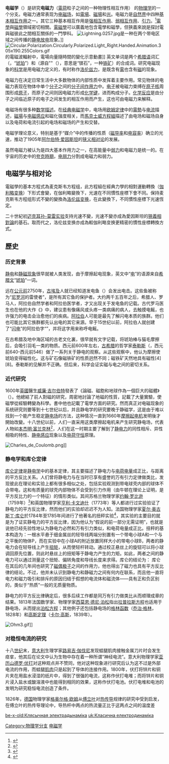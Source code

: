 {{noteTA
|G1=物理學
}}
'''电磁学'''（{{lang-en|electromagnetism}}）是研究'''电磁力'''（[[電荷|電荷]]粒子之间的一种物理性相互作用） 的[[物理学|物理学]]的一个分支。电磁力通常表现为[[电磁场|电磁场]]，如[[電場|電場]]、[[磁場|磁場]]和[[光|光]]。电磁力是[[自然|自然界]]中四种[[基本相互作用|基本相互作用]]之一。其它三种基本相互作用是[[强相互作用|强相互作用]]、[[弱相互作用|弱相互作用]]、[[引力|引力]]。<ref>{{cite book|last1=Ravaioli|first1=Fawwaz T. Ulaby, Eric Michielssen, Umberto|title=Fundamentals of applied electromagnetics|url=https://archive.org/details/fundamentalsappl00ulab|date=2010|publisher=Prentice Hall|location=Boston|isbn=978-0-13-213931-1|page=[https://archive.org/details/fundamentalsappl00ulab/page/n12 13]|edition=6th|accessdate=6 November 2014|ref=Ulaby13}}</ref>[[電學|電學]]與[[磁學|磁學]]領域密切相關。[[電磁學|電磁學]]可以廣義地包含電學和磁學，但狹義來說是探討電與磁彼此之間相互關係的一門學科。
[[File:Lightning.0257.jpg|thumb]]是一种在两个带电区域之间传播的[[静电放电|静电放电]]现象。]]
[[File:Circular.Polarization.Circularly.Polarized.Light_Right.Handed.Animation.305x190.255Colors.gif|thumb]]的電磁波輻射中，電場向量隨時間的變化示意動畫]]
英文单词''{{lang|en|electromagnetism}}''是两个[[希腊语|希腊语]]词汇{{lang|el|ἢλεκτρον}}（''{{lang|el|ēlektron}}''，“[[琥珀|琥珀]]”）和{{lang|el|μαγνήτης}}（''{{lang|en|magnetic}}''源自"{{lang|el|magnítis líthos}}"（{{lang|el|μαγνήτης λίθος}}），意思是“镁石”，一种[[铁矿|铁矿]]）的合成词。研究电磁现象的[[科学|科学]]是用电磁力定义的，有时称作[[洛伦兹力|洛伦兹力]]，是既含有[[電|電]]也含有[[磁|磁]]的现象。

电磁力在决定日常生活中大多数物体的内部性质中发挥着主要作用。常见物体的电磁力表现在物体中单个[[分子|分子]]之间的[[分子间作用力|分子间作用力]]中。[[电子|电子]]被电磁力束缚在[[原子核|原子核]]周围形成[[原子|原子]]，而原子之间则因电磁力形成[[化学键|化学键]]，进而构成分子。[[化学反应|化学反应]]是由分子之间临近原子的电子之间发生的相互作用而产生，这也可由电磁力来解释。

电磁场有很多种[[電磁場的數學表述|数学描述]]。在[[经典电磁学|经典电磁学]]中，电场用[[欧姆定律|欧姆定律]]中的[[電勢|電勢]]与[[电流|电流]]描述，[[磁場|磁場]]与[[电磁感应|电磁感应]]和磁化强度相关，而[[馬克士威方程組|馬克士威方程組]]描述了由电场和磁场自身以及电荷和电流引起的电场和磁场的产生和交替。

电磁学理论意义，特别是基于“媒介”中的传播的性质（[[磁导率|磁导率]]和[[电容率|电容率]]）确立的光速，推动了1905年[[阿尔伯特·爱因斯坦|阿尔伯特·爱因斯坦]]的[[狭义相对论|狭义相对论]]的发展。

虽然电磁力被认为是四大基本作用力之一，在高能量中[[弱相互作用|弱力]]和电磁力是统一的。在宇宙的历史中的[[夸克時期|夸克時期]]，[[電弱交互作用|电弱力]]分割成电磁力和弱力。

== 电磁学与相对论 ==

電磁學的基本方程式為麦克斯韦方程组，此方程組在經典力學的相對運動轉換（[[伽利略变换|伽利略变换]]）下形式會變，在伽利略變換下，光速在不同慣性座標下會不同。保持麦克斯韦方程组形式不變的變換為[[洛伦兹变换|洛伦兹变换]]，在此變換下，不同慣性座標下光速恆定。

二十世紀初[[迈克耳孙-莫雷实验|迈克耳孙-莫雷实验]]支持光速不變，光速不變亦成為愛因斯坦的[[狹義相對論|狹義相對論]]的基石。取而代之，洛伦兹变换亦成為較伽利略变换更精密的慣性座標轉換方式。

== 歷史 ==

=== 历史背景 ===
[[静电|静电]]和[[静磁学|静磁现象]]很早就被人类发现，由于摩擦起电现象，英文中“[[电|电]]”的语源来自[[希腊文|希腊文]]“[[琥珀|琥珀]]”一词。

远在[[公元前|公元前]]2750年，[[古埃及|古埃及]]人就已经知道发电鱼（{{lang|en|electric fish}}）会发出电击。这些鱼被称为“[[尼罗河|尼罗河]]的雷使者”，是所有其它鱼的保护者。大约两千五百年之后，希腊人、罗马人，阿拉伯自然学者和阿拉伯医学者，才又出现关于发电鱼的记载。古代罗马医生{{lang|la|Scribonius Largus}}也在他的大作《{{lang|la|Compositiones Medicae}}》中，建议患有像痛风或头疼一类病痛的病人，去触摸电鳐，也许强力的电击会治愈他们的疾病。[[阿拉伯半岛|阿拉伯]]人可能是最先了解闪电本质的族群。他们也可能比其它族群都先认出电的其它来源。早于15世纪以前，阿拉伯人就创建了“[[闪电|闪电]]”的阿拉伯字“{{lang|ar|raad}}”，并将这字用来称呼电鳐。

在古希腊及地中海区域的古老文化裏，很早就有文字记载，将琥珀棒与猫毛摩擦后，会吸引羽毛一类的物质。西元前600年左右，[[古希腊|古希腊]]的哲学家[[泰勒斯|泰勒斯]]（{{lang|el|Thales}}，西元前640-西元前546）做了一系列关于静电的观察。从这些观察中，他认为摩擦使琥珀变得磁性化。这与矿石像磁铁矿的性质迥然不同；磁铁矿天然地具有磁性[4][8]。泰勒斯的见解并不正确。但后来，科学会证实磁与电之间的密切关系。

=== 近代研究 ===
1600年[[英國|英國]]醫生[[威廉·吉尔伯特|威廉·吉尔伯特]]發表了《論磁、磁飽和地球作為一個巨大的磁體》（{{lang|la|Demagnete，magneticisque corporibus et de magnomagnete tellure}}）。他總結了前人對磁的研究，周密地討論了地磁的性質，記載了大量實驗，使磁學從經驗轉變為科學。書中他也記載了電學方面的研究。然而真正对电磁现象的系统研究则要等到十七世纪以后，并且静电学的研究要晚于静磁学，这是由于难以找到一个能产生稳定[[静电场|静电场]]的方法，这种情况一直到1660年[[摩擦起电机|摩擦起电机]]发明後才開始改變。十八世纪以前，人们一直采用这类摩擦起电机来产生研究静电场，代表人物如[[本杰明·富兰克林|本杰明·富兰克林]]<ref name="franklin">{{cite web | language = en | publisher = Encyclopædia Britannica | title = Benjamin Franklin | url = http://www.britannica.com/EBchecked/topic/217331/Benjamin-Franklin | author = Encyclopædia Britannica Online | date =  | accessdate = 2009-08-25 | archive-date = 2009-05-04 | archive-url = https://web.archive.org/web/20090504043529/http://www.britannica.com/EBchecked/topic/217331/Benjamin-Franklin | dead-url = no }}</ref>，人们在这一时期主要了解到了[[静电力|静电力]]的同性相斥、异性相吸的特性、[[静电感应|静电感应]]现象以及[[电荷守恒|电荷守恒]]原理。

[[File:Charles_de_Coulomb.png|thumb]]]]

=== 静电学和库仑定律 ===
[[库仑定律|库仑定律]]是[[静电学|静电学]]中的基本定律，其主要描述了静电力与[[电荷|电荷]][[电量|电量]]成正比，与距离的平方反比关系。人们曾将静电力与在当时已享有盛誉的万有引力定律做类比，发现彼此在理论和实验上都有很多相似之处，包括实验观测到带电球壳内部的球体不会带电，这和有质量的球壳内部物体不会受到引力作用（由牛顿在理论上证明，是平方反比力的一个特征）的情形类似。其间苏格兰物理学家[[约翰·罗比逊|约翰·罗比逊]]（1759年）<ref>{{cite book | author=Whittaker, E. T.|title=A history of the theories of aether and electricity. Vol 1| pages= pp. 51|publisher=Nelson, London |year=1951|url =http://www.archive.org/details/historyoftheorie00whitrich}}</ref>和英国物理学家[[亨利·卡文迪什|亨利·卡文迪什]]（1773年）等人都进行过实验验证了静电力的平方反比律，然而他们的实验却迟迟不为人知。法国物理学家[[夏尔·奥古斯丁·库仑|夏尔·奥古斯丁·库仑]]於1784年至1785年间进行了他著名的扭秤实验<ref name="coulomb">{{cite web | language = en | publisher = Encyclopædia Britannica | title = Charles-Augustin de Coulomb | url = http://www.britannica.com/EBchecked/topic/140071/Charles-Augustin-de-Coulomb | author = Encyclopædia Britannica Online | date =  | accessdate = 2009-08-25 | archive-date = 2015-05-14 | archive-url = https://web.archive.org/web/20150514130623/http://www.britannica.com/EBchecked/topic/140071/Charles-Augustin-de-Coulomb | dead-url = no }}</ref>，其实验的主要目的就是为了证实静电力的平方反比律，因为他认为“假说的前一部分无需证明”，也就是说他已经先验性地认为静电力必然和万有引力类似，和电荷电量成正比。扭秤的基本构造为：一根水平悬于细金属丝的轻导线两端分别置有一个带电小球A和一个与之平衡的物体P，而在实验中在小球A的附近放置同样大小的带电小球B，两者的静电力会在轻导线上产生[[力矩|扭矩]]，从而使轻杆转动。通过校正悬丝上的旋钮可以将小球调回原先位置，则此时悬丝上的扭矩等于静电力产生的力矩。如此，两者之间的静电力可以通过测量这个扭矩、偏转角度和导线长度来求得。库仑的结论为：
{{Cquote|……对同样材料的金属导线而言，扭矩的大小正比于偏转角度，导线横截面直径的四次方，且反比于导线的长度……|夏尔·奥古斯丁·库仑|《金属导线扭矩和弹性的理论和实验研究》}}
库仑在其后的几年间也研究了[[磁偶极子|磁偶极子]]之间的作用力，他也得出了磁力也具有平方反比律的结论。不过，他并未认识到静电力和静磁力之间有何内在联系，而且他一直将电力和磁力吸引和排斥的原因归结于假想的电流体和磁流体——具有正和负区别的，类似于“热质”一般的无质量物质。

静电力的平方反比律确定后，很多后续工作都是同万有引力做类比从而顺理成章的结果。1813年法国数学家、物理学家[[西莫恩·德尼·泊松|西莫恩·德尼·泊松]]指出[[拉普拉斯方程|拉普拉斯方程]]也适用于静电场，从而提出[[泊松方程|泊松方程]]；其他例子还包括静电场的[[格林函数|格林函数]]（[[乔治·格林|乔治·格林]]，1828年）和[[高斯定理|高斯定理]]（[[卡尔·高斯|卡尔·高斯]]，1839年）。

[[File:Ohm3.gif|thumb]]]]

=== 对稳恒电流的研究 ===
十八[[世纪|世纪]]末，[[意大利|意大利]]生理学家[[路易吉·伽伐尼|路易吉·伽伐尼]]发现蛙腿肌肉接触金属刀片时会发生痉挛，他其后在论文中认为生物中存在着一种所谓“神经电流”。意大利物理学家[[亚历山德罗·伏打|亚历山德罗·伏打]]对这种观点并不赞同，他对这种现象进行研究后认为这不过是外部电流的作用，而蛙腿[[肌肉|肌肉]]只是起到了导体的连接作用。1800年，伏打将锌片和铜片夹在用盐水浸湿的纸片中，得到了很强的电流，这称作伏打电堆；而将锌片和铜片浸入盐水或酸溶液中也能得到相同的效果，这称作伏打电池。伏打电堆和电池的发明为研究稳恒电流创造了条件。

1826年，[[德国|德国]]物理学家[[格奥尔格·欧姆|格奥尔格·欧姆]]从[[傅立叶|傅立叶]]对[[热传导|热传导]]规律的研究中受到启发，在傅立叶的热传导理论中，导热杆中两点的热流量正比于这两点之间的温度差<ref name="ohm">{{cite web | language = en | publisher = Encyclopædia Britannica | title = Georg Simon Ohm | url = http://www.britannica.com/EBchecked/topic/426058/Georg-Simon-Ohm {{Wayback|url=http://www.britannica.com/EBchecked/topic/426058/Georg-Simon-Ohm |date=20121027073855 }} | author = Encyclopædia Britannica Online | date =  | accessdate = 2009-08-25 }https://en.wikipedia.org/wiki/Intergalactic?wprov=sfla1} {{Wayback|url=https://en.wikipedia.org/wiki/Intergalactic?wprov=sfla1%7D |date=20190502220039 }}</ref>。因而欧姆猜想电传导与热传导相似，导线中两点之间的电流也正比于这两点间的某种驱动力（欧姆称之为电张力，即现在所称的[[电动势|电动势]]）。欧姆首先尝试用电流的热效应来测量电流强度，但效果不甚精确，后来欧姆利用了丹麦物理学家[[汉斯·奥斯特|汉斯·奥斯特]]发现的电流的磁效应，结合库仑扭秤构造了一种新型的电流扭秤，让导线和连接的磁针平行放置，当导线中通过电流时，磁针的偏转角与导线中的电流成正比，即代表了电流的大小。欧姆测量得到的偏转角度（相当于电流强度）与电路中的两个物理量分别成正比和反比关系，这两个量实际相当于电动势和[[电阻|电阻]]。欧姆於1827年发表了他的著作《直流电路的数学研究》，明确了电路分析中电压、电流和电阻之间的关系，极大地影响了电流理论和应用的发展，在这本书中首次提出的电学定律也因此被命名为[[欧姆定律|欧姆定律]]。

库仑发现了磁力和电力一样遵守平方反比律，但他没有进一步推测两者的内在联系，然而人们在自然界中观察到的电流的磁现象（如富兰克林在1751年发现放电能将钢针磁化）促使着人们不断地探索这种联系。首先发现这种联系的人是丹麦物理学家奥斯特<ref>Brian, R.M. & Cohen, R.S. (2007). Hans Christian Ørsted and the Romantic Legacy in Science, ''Boston Studies in the Philosophy of Science'', Vol. 241.</ref><ref name="oersted">{{cite web | language = en | publisher =  | title = Ørsted's Compass | url = http://www.magnet.fsu.edu/education/tutorials/java/oersted/index.html | author = NHMFL | date =  | accessdate = 2009-08-25 | archive-date = 2008-01-06 | archive-url = https://web.archive.org/web/20080106195811/http://www.magnet.fsu.edu/education/tutorials/java/oersted/index.html | dead-url = yes }}</ref>，他本着这种信念进行了一系列有关的实验，最终於1820年发现接通电流的导线能对附近的磁针产生作用力，这种磁效应是沿着围绕导线的螺旋方向分布的。

[[File:Ampere_Andre_1825.jpg|thumb]]]]

=== 安培的电磁学定理 ===

在奥斯特发现电流的磁效应之后，法国物理学家[[让-巴蒂斯特·毕奥|让-巴蒂斯特·毕奥]]和[[费利克斯·萨伐尔|费利克斯·萨伐尔]]进一步详细研究了载流直导线对周围磁针的作用力，并确定其磁力大小正比于电流强度，反比于距离，方向垂直于距离连线，这一规律被归纳为著名的[[毕奥-萨伐尔定律|毕奥-萨伐尔定律]]。而法国物理学家[[安德烈-玛丽·安培|安德烈-玛丽·安培]]在奥斯特的发现仅一周之后（1820年9月）就向法国科学院提交了一份更详细的论证报告<ref>{{cite book |title=André-Marie Ampère - Correspondance et souvenirs de 1805 à 1864 |first=André-Marie |last=Ampère |coauthors=Jean-Jacques Ampère |year=1875 |publisher=J. Hetzel |location=Paris |url=http://books.google.com/books?id=dVqlXbbv76sC |language=fr}}</ref><ref>{{cite book |title=André-Marie Ampère |last=Hofmann |first=James R. |publisher=Cambridge University Press |year=1996 |isbn=0-521-56220-1 |oclc=34723577}}</ref>，同时还论述了两根平行载流直导线之间磁效应产生的吸引力和排斥力。在这期间安培进行了四个实验，分别验证了两根平行载流直导线之间作用力方向与电流方向的关系、磁力的矢量性、确定了磁力的方向垂直于载流导体以及作用力大小与电流强度和距离的关系。安培并且在数学上对作用力进行了推导，得到了普遍的[[安培力|安培力]]公式，这一公式在形式上类似于万有引力定律和库仑定律。1821年，安培从电流的磁效应出发，设想了磁效应的本质正是电流产生的，从而提出了[[分子环流假说|分子环流假说]]，认为磁体内部分子形成的环形电流就相当于一根根磁针。1826年，安培从[[斯托克斯定理|斯托克斯定理]]推导得到了著名的[[安培环路定理|安培环路定理]]，证明了磁场沿包围产生其电流的闭合路径的曲线积分等于其电流密度，这一定理成为了[[麦克斯韦方程组|麦克斯韦方程组]]的基本方程之一。安培的工作揭示了电磁现象的内在联系，将电磁学研究真正数学化，成为物理学中又一大理论体系——[[电动力学|电动力学]]的基础<ref name="ampere">{{cite web | language = en | publisher = Encyclopædia Britannica | title = André-Marie Ampère | url = http://www.britannica.com/EBchecked/topic/21416/Andre-Marie-Ampere | author = Encyclopædia Britannica Online | date =  | accessdate = 2009-08-25 | archive-date = 2015-05-17 | archive-url = https://web.archive.org/web/20150517084017/http://www.britannica.com/EBchecked/topic/21416/Andre-Marie-Ampere | dead-url = no }}</ref>。麦克斯韦称安培的工作是“科学史上最辉煌的成就之一”，后人称安培为“电学中的牛顿”。

[[File:M_Faraday_Th_Phillips_oil_1842.jpg|thumb]]]]

=== 电磁感应现象 ===
英国物理学家[[迈克尔·法拉第|迈克尔·法拉第]]早年跟随化学家[[汉弗里·戴维|汉弗里·戴维]]从事化学研究，他对电磁学的贡献还包括[[抗磁性|抗磁性]]的发现、[[电解|电解定律]]和磁场的[[旋光性|旋光性]]（[[法拉第效应|法拉第效应]]）<ref name="faraday">{{cite web | language = en | publisher = Encyclopædia Britannica | title = Michael Faraday | url = http://www.britannica.com/EBchecked/topic/201705/Michael-Faraday | author = Encyclopædia Britannica Online | date =  | accessdate = 2009-08-25 | archive-date = 2009-03-29 | archive-url = https://web.archive.org/web/20090329101953/http://www.britannica.com/EBchecked/topic/201705/Michael-Faraday | dead-url = no }}</ref>。

[[File:Faraday_disk_generator.jpg|150px]]

在奥斯特发现电流的磁效应之后的1821年，英国《哲学学报》邀请当时担任[[英国皇家研究所|英国皇家研究所]]实验室主任的法拉第撰写一篇电磁学的综述，这也导致了法拉第转向电磁领域的研究工作。法拉第考虑了奥斯特的发现，也出于他同样认为自然界的各种力能够相互转化的信念，他猜想电流应当也如磁体一般，能够在周围感应出电流。从1824年起，法拉第进行了一系列相关实验试图寻找导体中的感应电流，然而始终未获成功。直到1831年8月29日，他在实验中发现对于两个相邻的线圈A和B，只有当接通或断开线圈回路A时，线圈B附近的磁针才会产生反应，也就是此时线圈B中产生了电流。如果维持线圈A的接通状态，则线圈B中不会产生电流，法拉第意识到这是一种瞬态效应。一个月后，法拉第向[[英国皇家学会|英国皇家学会]]总结了他的实验结果，他发现产生感应电流的情况包括五类：变化中的电流、变化中的磁场、运动的稳恒电流、运动的磁体和运动的导线。[[法拉第电磁感应定律|法拉第电磁感应定律]]从而表述为：任何封闭电路中感应电动势的大小，等于穿过这一电路[[磁通量|磁通量]]的变化率。不过此时的法拉第电磁感应定律仍然是一条观察性的实验定律，确定感应电动势和感应电流方向的是俄国物理学家[[海因里希·楞次|海因里希·楞次]]，他于1833年总结出了著名的[[楞次定律|楞次定律]]<ref name="lenz">{{cite web | language = en | publisher = Encyclopædia Britannica | title = Heinrich Friedrich Emil Lenz | url = http://www.britannica.com/EBchecked/topic/336156/Heinrich-Friedrich-Emil-Lenz | author = Encyclopædia Britannica Online | date =  | accessdate = 2009-08-25 }}</ref>。法拉第定律后来被纳入麦克斯韦的电磁场理论，从而具有了更简洁更深刻的意义。

法拉第另一个重要的贡献是创立了力线和[[场_(物理)|场]]的概念，力线实际是否认了超距作用的存在，这些思想成为了麦克斯韦电磁场理论的基础。[[爱因斯坦|爱因斯坦]]称其为“物理学中引入了新的、革命性的观念，它们打开了一条通往新的哲学观点的道路”，意为场论的观念是有别于旧的机械观中以物质为主导核心的哲学观念<ref name="evolution">{{cite book | language = en | author = Albert Einstein | authorlink = 阿尔伯特·爱因斯坦 | coauthors = Leopold Infeld | title = Evolution of Physics (Paperback) | url = http://www.amazon.com/Evolution-Physics-Albert-Einstein/dp/0671201565 | date = 1967-10-30 | location =  | publisher = Touchstone | id =  | isbn = 978-0671201562 | pages =  | access-date = 2012-10-04 | archive-date = 2012-03-22 | archive-url = https://web.archive.org/web/20120322021117/http://www.amazon.com/Evolution-Physics-Albert-Einstein/dp/0671201565 | dead-url = no }}</ref>。

=== 麦克斯韦电磁场理论 ===
[[File:Heinrich_Rudolf_Hertz.jpg|thumb]]]]

詹姆斯·克拉克·麦克斯韦对电磁理论的贡献是里程碑式的<ref name="maxwell">{{cite web | language = en | publisher = Encyclopædia Britannica | title = James Clerk Maxwell | url = http://www.britannica.com/EBchecked/topic/370621/James-Clerk-Maxwell | author = Encyclopædia Britannica Online | date =  | accessdate = 2009-08-24 | archive-date = 2009-08-31 | archive-url = https://web.archive.org/web/20090831000443/http://www.britannica.com/EBchecked/topic/370621/James-Clerk-Maxwell | dead-url = no }}</ref><ref name="maxwellforce">{{cite web | language = en | publisher = physicsworld.com | title = James Clerk Maxwell: a force for physics | url = http://physicsworld.com/cws/article/print/26527 | author = Francis Everitt | date = 2006-12-01 | accessdate = 2009-08-25 | archive-date = 2009-02-05 | archive-url = https://web.archive.org/web/20090205190536/http://physicsworld.com/cws/article/print/26527 | dead-url = no }}</ref>。麦克斯韦自1855年开始研究电磁学，1856年他发表了首篇专论《[[论法拉第力线|论法拉第力线]]》<ref name="fivepapers">{{cite web | language = en | publisher = Project Gutenberg | title = Five of Maxwell's Papers by James Clerk Maxwell | url = http://www.gutenberg.org/etext/4908 | author = Project Gutenberg | date =  | accessdate = 2009-08-25 | archive-date = 2009-09-24 | archive-url = https://web.archive.org/web/20090924162120/http://www.gutenberg.org/etext/4908 | dead-url = no }}</ref>，其中描述了如何类比[[流体力学|流体力学]]中的流线和法拉第的力线，并用自己强大的数学功底重新描述了法拉第的实验观测结果，这部分内容被麦克斯韦用六条数学定律概括。1861年至1862年间，麦克斯韦发表了第二篇电磁学论文《[[论物理力线|论物理力线]]》<ref name="fivepapers"/>，在这篇论文中麦克斯韦尝试了所谓“分子涡流”模型，他假设在磁场作用下的介质中存在大量排列的分子涡流，这些涡流沿[[磁力线|磁力线]]旋转，且角速度正比于[[磁场强度|磁场强度]]，分子涡流密度正比于介质磁导率。这一模型能很好地通过近距作用之说来解释静电和静磁作用，以及变化的电场与磁场的关系。更重要的是，它预言了在电场作用下的分子涡流会产生位移，从而以势能的形式储存在介质中，这相当于在介质中产生了电动势，这成为了麦克斯韦预言[[位移电流|位移电流]]存在的理论基础。此外，将这种介质理论应用到弹性波上，可以计算求得在真空或[[以太|以太]]中横波的传播速度恰好和当时已知的[[光速|光速]]（斐索，1849年）非常接近，麦克斯韦由此大胆预言：
{{cquote|我们难以排除如下的推论：光是由引起电现象和磁现象的同一介质中的横波组成的。|詹姆斯·克拉克·麦克斯韦|《论物理力线》}}

1865年麦克斯韦发表了他的第三篇论文《[[电磁场的动力学理论|电磁场的动力学理论]]》<ref name="fivepapers"/>，在论文中他坚持了[[电磁场|电磁场]]是一种近距作用的观点，指出“电磁场是包含和围绕着处于电或磁状态的物体的那部分空间，它可能充有任何一种物质”。在此麦克斯韦提出了[[麦克斯韦方程组|电磁场的方程组]]，一共包含有20个方程（电位移、磁场力、电流、电动势、电弹性、电阻、自由电荷和[[连续性方程|连续性方程]]）和20个变量（电磁动量、磁场强度、电动热、[[传导电流|传导电流]]、电位移、全电流、自由电荷电量、[[电势|电势]]）。这实际是8个方程，但到1890年才由[[海因里希·鲁道夫·赫兹|海因里希·鲁道夫·赫兹]]给出了现代通用的形式<ref name="hertz">{{cite web | language = en | publisher = Encyclopædia Britannica | title = Heinrich Hertz | url = http://www.britannica.com/EBchecked/topic/263899/Heinrich-Hertz | author = Encyclopædia Britannica Online | date =  | accessdate = 2009-08-25 | archive-date = 2009-09-01 | archive-url = https://web.archive.org/web/20090901181220/http://www.britannica.com/EBchecked/topic/263899/Heinrich-Hertz | dead-url = no }}</ref>，这是赫兹在考虑了[[阿尔伯特·迈克耳孙|阿尔伯特·迈克耳孙]]在1881年的实验（也是[[迈克耳孙-莫雷实验|迈克耳孙-莫雷实验]]的先行实验）中得到了以太漂移的零结果后对麦克斯韦的方程组进行的修改。1887年至1888年间，赫兹通过他制作的半波长偶极子天线成功接收到了麦克斯韦预言的[[电磁波|电磁波]]，电磁波是相互垂直的电场和磁场在垂直于传播方向的平面上的振动，同时赫兹还测定了电磁波的速度等于光速。赫兹实验证实电磁波的存在是物理学理论的一个重要胜利，同时也标志着一种基于[[场论|场论]]的更基础的物理学即将诞生。爱因斯坦盛赞法拉第、麦克斯韦和赫兹的工作是“牛顿力学以来物理学中最伟大的变革”，而“这次革命的最大部分出自麦克斯韦”。

== 国际单位制电磁学单位 ==
{{国际单位制电磁学单位}}

== 相关条目 ==
{{portal|物理學}}

* [[電學|電學]]
* [[磁學|磁學]]
* [[电磁力|电磁力]]

==參考文獻==
{{reflist|2}}

== 參考書目 ==
# Field and Wave Electromagnetics, David K. Cheng, Addison Wesley, ISBN 978-0-201-52820-6
# Introduction to Electrodynamics, [[大衛·格里菲斯_(物理學家)|David J. Griffiths]], ISBN 978-0-13-805326-0, ISBN 978-0-13-805326-0

== 外部連結 ==
* [http://psroc.phys.ntu.edu.tw/bimonth/download.php?d=1&cpid=153&did=17 法拉第和電磁學] {{Wayback|url=http://psroc.phys.ntu.edu.tw/bimonth/download.php?d=1&cpid=153&did=17 |date=20140903080006 }}

{{-}}
{{電學}}
{{Physics-footer}}
{{电磁学}}

{{Authority control}}

[[Category:物理学分支|Category:物理学分支]]
[[Category:电磁学|]]

[[be-x-old:Клясычная_электрадынаміка|be-x-old:Клясычная электрадынаміка]]
[[uk:Класична_електродинаміка|uk:Класична електродинаміка]]